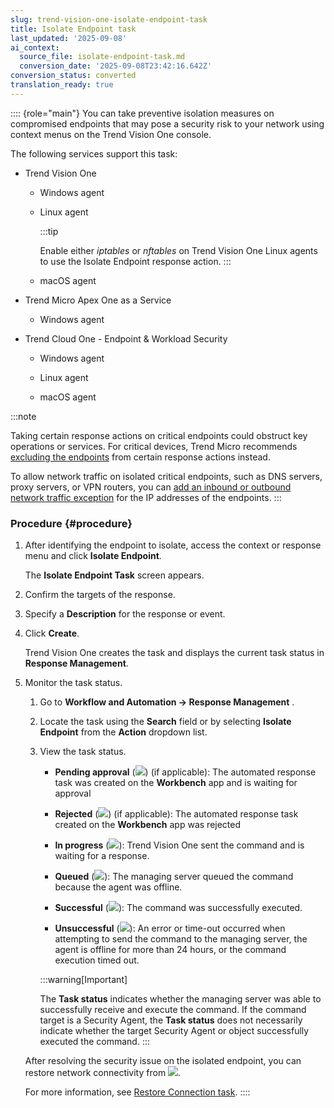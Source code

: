 ```yaml
---
slug: trend-vision-one-isolate-endpoint-task
title: Isolate Endpoint task
last_updated: '2025-09-08'
ai_context:
  source_file: isolate-endpoint-task.md
  conversion_date: '2025-09-08T23:42:16.642Z'
conversion_status: converted
translation_ready: true
---
```


:::: {role="main"}
You can take preventive isolation measures on compromised endpoints that may pose a security risk to your network using context menus on the Trend Vision One console.

The following services support this task:

- Trend Vision One

  - Windows agent

  - Linux agent

    :::tip

    Enable either *iptables* or *nftables* on Trend Vision One Linux agents to use the Isolate Endpoint response action.
    :::

  - macOS agent

- Trend Micro Apex One as a Service

  - Windows agent

- Trend Cloud One - Endpoint & Workload Security

  - Windows agent

  - Linux agent

  - macOS agent

:::note

Taking certain response actions on critical endpoints could obstruct key operations or services. For critical devices, Trend Micro recommends [excluding the endpoints](response-exclude-endpoints.mdx) from certain response actions instead.

To allow network traffic on isolated critical endpoints, such as DNS servers, proxy servers, or VPN routers, you can [add an inbound or outbound network traffic exception](allow-traffic-isolated-endpoints.mdx) for the IP addresses of the endpoints.
:::

### Procedure {#procedure}

1.  After identifying the endpoint to isolate, access the context or response menu and click **Isolate Endpoint**.

    The **Isolate Endpoint Task** screen appears.

2.  Confirm the targets of the response.

3.  Specify a **Description** for the response or event.

4.  Click **Create**.

    Trend Vision One creates the task and displays the current task status in **Response Management**.

5.  Monitor the task status.

    1.  Go to **Workflow and Automation → Response Management** .

    2.  Locate the task using the **Search** field or by selecting **Isolate Endpoint** from the **Action** dropdown list.

    3.  View the task status.

        - **Pending approval** (![](/images/pending_approval=f0525c66-199a-46f5-b40a-902bd498cf53.webp)) (if applicable): The automated response task was created on the **Workbench** app and is waiting for approval

        - **Rejected** (![](/images/rejected=bd05fc87-5b5d-4d84-bfb1-3a6dc09ddac5.webp)) (if applicable): The automated response task created on the **Workbench** app was rejected

        - **In progress** (![](/images/in_progress=GUID-A55897DB-3DEA-4F5C-B7F9-70B3D7FB9EDE=1=en-us=Low.webp)): Trend Vision One sent the command and is waiting for a response.

        - **Queued** (![](/images/queued=GUID-65C0DF81-E50D-4D51-9602-2E9B7A0E5F14=1=en-us=Low.webp)): The managing server queued the command because the agent was offline.

        - **Successful** (![](/images/successful=GUID-1E31AD86-DE2E-48B5-85F7-7C78A3E8BB11=1=en-us=Low.webp)): The command was successfully executed.

        - **Unsuccessful** (![](/images/error=5cc21722-7ceb-480c-b9c2-a47d420cf1cc.webp)): An error or time-out occurred when attempting to send the command to the managing server, the agent is offline for more than 24 hours, or the command execution timed out.

        :::warning[Important]

        The **Task status** indicates whether the managing server was able to successfully receive and execute the command. If the command target is a Security Agent, the **Task status** does not necessarily indicate whether the target Security Agent or object successfully executed the command.
        :::

    After resolving the security issue on the isolated endpoint, you can restore network connectivity from ![](/images/options_icon=GUID-408062FA-DA13-4ECA-81EB-31A5B68355A1=1=en-us=Low.webp).

    For more information, see [Restore Connection task](restore-connection-task.mdx).
::::
